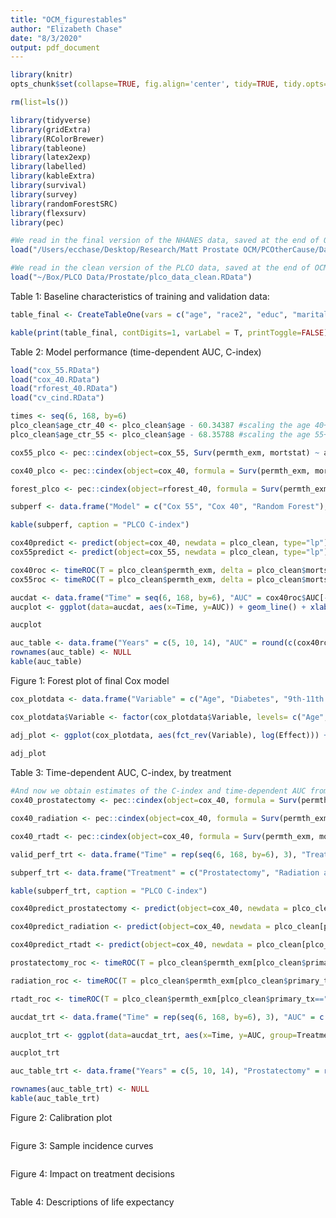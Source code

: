 ```yaml
---
title: "OCM_figurestables"
author: "Elizabeth Chase"
date: "8/3/2020"
output: pdf_document
---
```


```r
library(knitr)
opts_chunk$set(collapse=TRUE, fig.align='center', tidy=TRUE, tidy.opts=list(blank=TRUE, width.cutoff=40), warning=FALSE,message=FALSE)

rm(list=ls())

library(tidyverse)
library(gridExtra)
library(RColorBrewer)
library(tableone)
library(latex2exp)
library(labelled)
library(kableExtra)
library(survival)
library(survey)
library(randomForestSRC)
library(flexsurv)
library(pec)

#We read in the final version of the NHANES data, saved at the end of OCM_modelbuilding.Rmd:
load("/Users/ecchase/Desktop/Research/Matt Prostate OCM/PCOtherCause/Data/nhanes_data_clean.RData")

#We read in the clean version of the PLCO data, saved at the end of OCM_modelvalidation.Rmd:
load("~/Box/PLCO Data/Prostate/plco_data_clean.RData")
```

Table 1: Baseline characteristics of training and validation data:
```r
table_final <- CreateTableOne(vars = c("age", "race2", "educ", "marital2", "hypertension", "highchol", "diabetic", "arthritis", "mi_chd", "stroke", "emphysema", "bronch", "liver", "pc", "BMXBMI", "smoker", "permth_exm"), strata = c("data", "mortstat"), includeNA = TRUE, data = tabledata, argsNormal = list(NULL), argsNonNormal = list(var.equal = TRUE))

kable(print(table_final, contDigits=1, varLabel = T, printToggle=FALSE), booktabs=T) %>% add_indent(c())
```

Table 2: Model performance (time-dependent AUC, C-index)
```r
load("cox_55.RData")
load("cox_40.RData")
load("rforest_40.RData")
load("cv_cind.RData")

times <- seq(6, 168, by=6)
plco_clean$age_ctr_40 <- plco_clean$age - 60.34387 #scaling the age 40+ age to match the scaling in NHANES
plco_clean$age_ctr_55 <- plco_clean$age - 68.35788 #scaling the age 55+ age to match the scaling in NHANES

cox55_plco <- pec::cindex(object=cox_55, Surv(permth_exm, mortstat) ~ age_ctr_55 + race2 + educ + marital2 + emphysema + diabetic + stroke + smoker + underweight + overweight2 + obese2 + pc + age_ctr_55*diabetic + age_ctr_55*educ + age_ctr_55*marital2 + race2*educ, data = plco_clean, eval.times = times)

cox40_plco <- pec::cindex(object=cox_40, formula = Surv(permth_exm, mortstat) ~ age_ctr_40 + diabetic + educ + hypertension + marital2 + underweight + overweight2 + obese2 + smoker + stroke + age_ctr_40*diabetic + age_ctr_40*educ + age_ctr_40*hypertension + age_ctr_40*stroke + pc, data=plco_clean, eval.times = times)

forest_plco <- pec::cindex(object=rforest_40, formula = Surv(permth_exm, mortstat) ~ age + arthritis + bronch + diabetic + educ + emphysema + hypertension + single + sep + mi_chd + underweight + overweight_ex + obese + liver + black + other + smoker + stroke + pc, data=plco_nf, eval.times = times)

subperf <- data.frame("Model" = c("Cox 55", "Cox 40", "Random Forest"), "Year5" = round(c(cox55_plco$AppCindex$coxph[10], cox40_plco$AppCindex$coxph[10], forest_plco$AppCindex$rfsrc[10]), digits=3), "Year10" = round(c(cox55_plco$AppCindex$coxph[20], cox40_plco$AppCindex$coxph[20], forest_plco$AppCindex$rfsrc[20]), digits=3), "Year14" = round(c(cox55_plco$AppCindex$coxph[28], cox40_plco$AppCindex$coxph[28], forest_plco$AppCindex$rfsrc[28]), digits=3))

kable(subperf, caption = "PLCO C-index")

cox40predict <- predict(object=cox_40, newdata = plco_clean, type="lp")
cox55predict <- predict(object=cox_55, newdata = plco_clean, type="lp")

cox40roc <- timeROC(T = plco_clean$permth_exm, delta = plco_clean$mortstat, marker = cox40predict, cause = 1, weighting="marginal", times = seq(0, 168, by=6))
cox55roc <- timeROC(T = plco_clean$permth_exm, delta = plco_clean$mortstat, marker = cox55predict, cause = 1, weighting="marginal", times = seq(0, 168, by=6))

aucdat <- data.frame("Time" = seq(6, 168, by=6), "AUC" = cox40roc$AUC[-1])
aucplot <- ggplot(data=aucdat, aes(x=Time, y=AUC)) + geom_line() + xlab("Time (months)") + ylab("Time-dependent AUC in PLCO")

aucplot

auc_table <- data.frame("Years" = c(5, 10, 14), "AUC" = round(c(cox40roc$AUC[11], cox40roc$AUC[21], cox40roc$AUC[29]), digits = 3))
rownames(auc_table) <- NULL
kable(auc_table)
```

Figure 1: Forest plot of final Cox model
```r
cox_plotdata <- data.frame("Variable" = c("Age", "Diabetes", "9th-11th Grade", "High School", "Some College", "College", "Hypertension", "Separated", "Single", "Current Smoker", "Former Smoker", "Stroke", "Underweight (BMI <18.5)", "Overweight (BMI 25-40)", "Obese (BMI 40+)", "Prostate Cancer", "Age*Diabetes", "Age*9th-11th Grade", "Age*High School", "Age*Some College", "Age*College", "Age*Hypertension", "Age*Stroke"), "Effect" = summary(cox40)$conf.int[,1], "Lower" = summary(cox40)$conf.int[,3], "Upper" = summary(cox40)$conf.int[,4], "Label" = paste(round(summary(cox40)$conf.int[,1], digits=2), " (", round(summary(cox40)$conf.int[,3], digits=2), ",", round(summary(cox40)$conf.int[,4], digits=2), ")", sep=""))

cox_plotdata$Variable <- factor(cox_plotdata$Variable, levels= c("Age", "Diabetes", "9th-11th Grade", "High School", "Some College", "College", "Hypertension", "Separated", "Single", "Current Smoker", "Former Smoker", "Stroke", "Underweight (BMI <18.5)", "Overweight (BMI 25-40)", "Obese (BMI 40+)", "Prostate Cancer", "Age*Diabetes", "Age*9th-11th Grade", "Age*High School", "Age*Some College", "Age*College", "Age*Hypertension", "Age*Stroke"), ordered=TRUE)

adj_plot <- ggplot(cox_plotdata, aes(fct_rev(Variable), log(Effect))) + geom_point() + geom_errorbar(aes(ymin=log(Lower), ymax=log(Upper), width=0.1)) + coord_flip(ylim=c(-3.5, 5.5)) + labs(y = "Hazard Ratio and 95% CI", x = "", caption=TeX('Protective $\\leftarrow \\rightarrow$ Harmful' )) + geom_hline(yintercept=0, linetype="dashed", color = "black") + theme(panel.background = element_rect(fill="white"), panel.grid.major = element_blank(), panel.grid.minor=element_blank(), legend.position="bottom", text=element_text(size=14), plot.caption = element_text(size=14, hjust = 0.36)) + geom_rect(fill="white", ymin=4.7, ymax=Inf, xmin=-Inf, xmax=Inf) + annotate(geom = 'text', label = cox_plotdata$Label, x = cox_plotdata$Variable, y = 4.75, hjust = 0, vjust = 0.5) + scale_y_continuous(breaks=log(c(0.03, 0.25, 0.5, 0.75, 1, 2, 4, 20, 70)), labels=c("0.03","0.25", "0.5", "0.75", "1.0", "2.0", "4.0", "20.0", "70.0")) 
 
adj_plot
```

Table 3: Time-dependent AUC, C-index, by treatment
```r
#And now we obtain estimates of the C-index and time-dependent AUC from our model in the main treatment groups: prostatectomy, radiation, and radiation + hormone:
cox40_prostatectomy <- pec::cindex(object=cox_40, formula = Surv(permth_exm, mortstat) ~ age_ctr_40 + diabetic + educ + hypertension + marital2 + underweight + overweight2 + obese2 + smoker + stroke + age_ctr_40*diabetic + age_ctr_40*educ + age_ctr_40*hypertension + age_ctr_40*stroke + pc, data=plco_clean[plco_clean$primary_tx=="Prostatectomy",], eval.times = times)

cox40_radiation <- pec::cindex(object=cox_40, formula = Surv(permth_exm, mortstat) ~ age_ctr_40 + diabetic + educ + hypertension + marital2 + underweight + overweight2 + obese2 + smoker + stroke + age_ctr_40*diabetic + age_ctr_40*educ + age_ctr_40*hypertension + age_ctr_40*stroke + pc, data=plco_clean[plco_clean$primary_tx=="Radiation alone",], eval.times = times)

cox40_rtadt <- pec::cindex(object=cox_40, formula = Surv(permth_exm, mortstat) ~ age_ctr_40 + diabetic + educ + hypertension + marital2 + underweight + overweight2 + obese2 + smoker + stroke + age_ctr_40*diabetic + age_ctr_40*educ + age_ctr_40*hypertension + age_ctr_40*stroke + pc, data=plco_clean[plco_clean$primary_tx=="Radiation + hormone",], eval.times = times)

valid_perf_trt <- data.frame("Time" = rep(seq(6, 168, by=6), 3), "Treatment" = c(rep("Prostatectomy", 28), rep("Radiation alone", 28), rep("Radiation + hormone", 28)), "C" = c(cox40_prostatectomy$AppCindex$coxph, cox40_radiation$AppCindex$coxph, cox40_rtadt$AppCindex$coxph))

subperf_trt <- data.frame("Treatment" = c("Prostatectomy", "Radiation alone", "Radiation + hormone"), "Year5" = round(c(cox40_prostatectomy$AppCindex$coxph[10], cox40_radiation$AppCindex$coxph[10], cox40_rtadt$AppCindex$coxph[10]), digits=3), "Year10" = round(c(cox40_prostatectomy$AppCindex$coxph[20], cox40_radiation$AppCindex$coxph[20], cox40_rtadt$AppCindex$coxph[20]), digits=3), "Year14" = round(c(cox40_prostatectomy$AppCindex$coxph[28], cox40_radiation$AppCindex$coxph[28], cox40_rtadt$AppCindex$coxph[28]), digits=3))

kable(subperf_trt, caption = "PLCO C-index")

cox40predict_prostatectomy <- predict(object=cox_40, newdata = plco_clean[plco_clean$primary_tx=="Prostatectomy",], type="lp")

cox40predict_radiation <- predict(object=cox_40, newdata = plco_clean[plco_clean$primary_tx=="Radiation alone",], type="lp")

cox40predict_rtadt <- predict(object=cox_40, newdata = plco_clean[plco_clean$primary_tx=="Radiation + hormone",], type="lp")

prostatectomy_roc <- timeROC(T = plco_clean$permth_exm[plco_clean$primary_tx=="Prostatectomy"], delta = plco_clean$mortstat[plco_clean$primary_tx=="Prostatectomy"], marker = cox40predict_prostatectomy, cause = 1, weighting="marginal", times = seq(0, 168, by=6))

radiation_roc <- timeROC(T = plco_clean$permth_exm[plco_clean$primary_tx=="Radiation alone"], delta = plco_clean$mortstat[plco_clean$primary_tx=="Radiation alone"], marker = cox40predict_radiation, cause = 1, weighting="marginal", times = seq(0, 168, by=6))

rtadt_roc <- timeROC(T = plco_clean$permth_exm[plco_clean$primary_tx=="Radiation + hormone"], delta = plco_clean$mortstat[plco_clean$primary_tx=="Radiation + hormone"], marker = cox40predict_rtadt, cause = 1, weighting="marginal", times = seq(0, 168, by=6))

aucdat_trt <- data.frame("Time" = rep(seq(6, 168, by=6), 3), "AUC" = c(prostatectomy_roc$AUC[-1], radiation_roc$AUC[-1], rtadt_roc$AUC[-1]), "Treatment" = c(rep("Prostatectomy", 28), rep("Radiation alone", 28), rep("Radiation + hormone", 28)))

aucplot_trt <- ggplot(data=aucdat_trt, aes(x=Time, y=AUC, group=Treatment, color=Treatment)) + geom_line() + xlab("Time (months)") + ylab("Time-dependent AUC in PLCO")

aucplot_trt

auc_table_trt <- data.frame("Years" = c(5, 10, 14), "Prostatectomy" = round(c(prostatectomy_roc$AUC[11], prostatectomy_roc$AUC[21], prostatectomy_roc$AUC[29]), digits = 3), "Radiation" = round(c(radiation_roc$AUC[11], radiation_roc$AUC[21], radiation_roc$AUC[29]), digits = 3), "Radiation_hormone" = round(c(rtadt_roc$AUC[11], rtadt_roc$AUC[21], rtadt_roc$AUC[29]), digits = 3))

rownames(auc_table_trt) <- NULL
kable(auc_table_trt)
```

Figure 2: Calibration plot
```r
```

Figure 3: Sample incidence curves 
```r
```

Figure 4: Impact on treatment decisions
```r
```

Table 4: Descriptions of life expectancy 
```r
```

